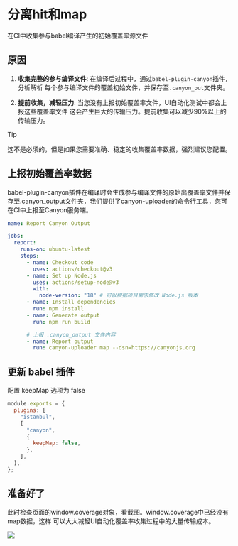 
# 分离hit和map

在CI中收集参与babel编译产生的初始覆盖率源文件

## 原因

1. **收集完整的参与编译文件**: 在编译后过程中，通过`babel-plugin-canyon`插件，分析解析
   每个参与编译文件的覆盖初始文件，并保存至`.canyon_out`文件夹。

2. **提前收集，减轻压力**: 当您没有上报初始覆盖率文件，UI自动化测试中都会上报这些覆盖率文件
   这会产生巨大的传输压力。提前收集可以减少90%以上的传输压力。

> [!TIP]
>
> 这不是必须的，但是如果您需要准确、稳定的收集覆盖率数据，强烈建议您配置。

## 上报初始覆盖率数据

babel-plugin-canyon插件在编译时会生成参与编译文件的原始出覆盖率文件并保存至.canyon_output文件夹，我们提供了canyon-uploader的命令行工具，您可在CI中上报至Canyon服务端。

```yml filename=".github/workflows/report-canyon-output.yml" {19,20} copy
name: Report Canyon Output

jobs:
  report:
    runs-on: ubuntu-latest
    steps:
      - name: Checkout code
        uses: actions/checkout@v3
      - name: Set up Node.js
        uses: actions/setup-node@v3
        with:
          node-version: "18" # 可以根据项目需求修改 Node.js 版本
      - name: Install dependencies
        run: npm install
      - name: Generate output
        run: npm run build

      # 上报 .canyon_output 文件内容
      - name: Report output
        run: canyon-uploader map --dsn=https://canyonjs.org
```

## 更新 babel 插件

配置 keepMap 选项为 false

```js filename="babel.config.js" {7} copy
module.exports = {
  plugins: [
    "istanbul",
    [
      "canyon",
      {
        keepMap: false,
      },
    ],
  ],
};
```

## 准备好了

此时检查页面的window.coverage对象，看截图。window.coverage中已经没有map数据，这样
可以大大减轻UI自动化覆盖率收集过程中的大量传输成本。

![](https://cdn.jsdelivr.net/gh/canyon-project/assets/docs/static/jietu1.png) 